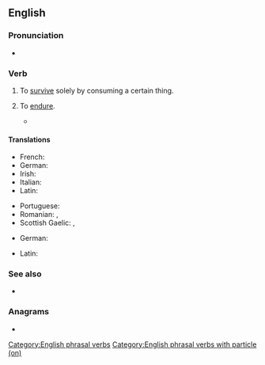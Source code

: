 ==English==

===Pronunciation===
* {{audio|en|En-au-live on.ogg|Audio (AU)}}

===Verb===
{{en-verb|*}}

# {{lb|en|idiomatic|transitive}} To [[survive]] solely by consuming a certain thing.
#: {{ux|en|When he was in the rainforest, he '''lived on''' bugs and rainwater.}}
# {{lb|en|idiomatic|intransitive}} To [[endure]].
#: {{ux|en|Her memory '''lives on''' in our hearts.}}
#* {{quote-journal|en|author=Lewis Smith|title=Queen’s English Society says enuf is enough, innit?: Society formed 40 years ago to protect language against poor spelling and grammar closes because too few people care|url=https://www.theguardian.com/education/2012/jun/04/queens-english-society-enuf-innit|archiveurl=https://web.archive.org/web/20160310080711/http://www.theguardian.com/education/2012/jun/04/queens-english-society-enuf-innit|archivedate=10 March 2016|newspaper={{w|The Guardian}}|location=London|date=4 June 2012|passage=He described the members and organisers of the society as "a group of enthusiasts celebrating the richness and diversity of the English language", and is convinced that whether or not enough volunteers can be found to keep the society going, their enthusiasm and love for good English will '''live on'''.}}

====Translations====
{{trans-top|survive by consuming certain thing}}
* French: {{t|fr|vivre de}}
* German: {{t|de|[[von]] [[etwas]] [[leben]]}}
* Irish: {{t|ga|tar suas|alt=tar suas (ar)}}
* Italian: {{t|it|vivere di}}
* Latin: {{t|la|victitō}}
{{trans-mid}}
* Portuguese: {{t|pt|viver de}}
* Romanian: {{t|ro|trăi din}}, {{t|ro|trăi pe}}
* Scottish Gaelic: {{t|gd|thig suas air}}, {{t|gd|thig beò air}}
{{trans-bottom}}

{{trans-top|to endure}}
* German: {{t|de|weiterleben}}
{{trans-mid}}
* Latin: {{t|la|prōvivō}}
{{trans-bottom}}

===See also===
* {{l|en|live off}}

===Anagrams===
* {{anagrams|en|a=eilnov|in love|love-in}}

[[Category:English phrasal verbs]]
[[Category:English phrasal verbs with particle (on)]]